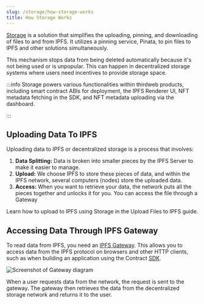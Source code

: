 ```yaml
---
slug: /storage/how-storage-works
title: How Storage Works
---
```


[Storage](https://thirdweb.com/storage) is a solution that simplifies the uploading, pinning, and downloading of files to and from IPFS. It utilizes a pinning service, Pinata, to pin files to IPFS and other solutions simultaneously.

This mechanism stops data from being deleted automatically because it's not being used or is unpopular. This can happen in decentralized storage systems where users need incentives to provide storage space.

:::info
Storage powers various functionalities within thirdweb products, including smart contract ABIs for deployment, the IPFS Renderer UI, NFT metadata fetching in the SDK, and NFT metadata uploading via the dashboard.

:::

## Uploading Data To IPFS

Uploading data to IPFS or decentralized storage is a process that involves:

1. **Data Splitting:** Data is broken into smaller pieces by the IPFS Server to make it easier to manage.
2. **Upload:** We choose IPFS to store these pieces of data, and within the IPFS network, several computers (nodes) store the uploaded data.
3. **Access:** When you want to retrieve your data, the network puts all the pieces together and unlocks it for you. You can access the file through a Gateway

Learn how to upload to IPFS using Storage in the Upload Files to IPFS guide.

## Accessing Data Through IPFS Gateway

To read data from IPFS, you need an [IPFS Gateway](https://docs.ipfs.tech/concepts/ipfs-gateway/). This allows you to access data from the IPFS protocol on browsers and other HTTP clients,
such as when building an application using the Contract [SDK](https://portal.thirdweb.com/sdks).

![Screenshot of Gateway diagram](./assets/storage-diagram.svg)

When a user requests data from the network, the request is sent to the gateway. The gateway then retrieves the data from the decentralized storage network and returns it to the user.
